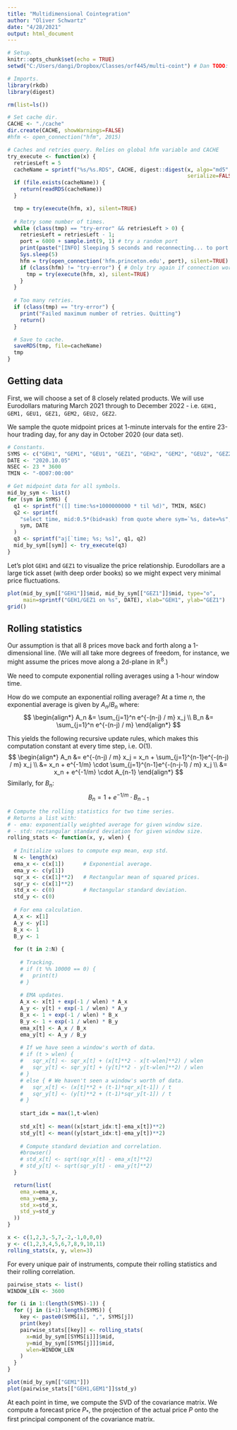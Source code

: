 ```yaml
---
title: "Multidimensional Cointegration"
author: "Oliver Schwartz"
date: "4/28/2021"
output: html_document
---
```


```r
# Setup.
knitr::opts_chunk$set(echo = TRUE)
setwd("C:/Users/dangi/Dropbox/Classes/orf445/multi-coint") # Dan TODO: change this dir. 

# Imports. 
library(rkdb)
library(digest)
```


```r
rm(list=ls())

# Set cache dir. 
CACHE <- "./cache"
dir.create(CACHE, showWarnings=FALSE)
#hfm <- open_connection("hfm", 2015)

# Caches and retries query. Relies on global hfm variable and CACHE
try_execute <- function(x) {
  retriesLeft = 5
  cacheName = sprintf("%s/%s.RDS", CACHE, digest::digest(x, algo="md5", 
                                                         serialize=FALSE))
  if (file.exists(cacheName)) {
    return(readRDS(cacheName))
  }

  tmp = try(execute(hfm, x), silent=TRUE)
  
  # Retry some number of times. 
  while (class(tmp) == "try-error" && retriesLeft > 0) {
    retriesLeft = retriesLeft - 1;
    port = 6000 + sample.int(9, 1) # try a random port
    print(paste("[INFO] Sleeping 5 seconds and reconnecting... to port:", port))
    Sys.sleep(5)
    hfm = try(open_connection('hfm.princeton.edu', port), silent=TRUE)
    if (class(hfm) != "try-error") { # Only try again if connection worked
      tmp = try(execute(hfm, x), silent=TRUE)
    }
  }
  
  # Too many retries. 
  if (class(tmp) == "try-error") {
    print("Failed maximum number of retries. Quitting")
    return()
  }

  # Save to cache.
  saveRDS(tmp, file=cacheName)
  tmp
}
```

## Getting data

First, we will choose a set of 8 closely related products. We will use Eurodollars maturing March 2021 through to December 2022 - i.e. `GEH1, GEM1, GEU1, GEZ1, GEM2, GEU2, GEZ2`. 

We sample the quote midpoint prices at 1-minute intervals for the entire 23-hour trading day, for any day in October 2020 (our data set). 
```r
# Constants. 
SYMS <- c("GEH1", "GEM1", "GEU1", "GEZ1", "GEH2", "GEM2", "GEU2", "GEZ2")
DATE <- "2020.10.05"
NSEC <- 23 * 3600
TMIN <- "-0D07:00:00"

# Get midpoint data for all symbols. 
mid_by_sym <- list()
for (sym in SYMS) {
  q1 <- sprintf("([] time:%s+1000000000 * til %d)", TMIN, NSEC)
  q2 <- sprintf(
    "select time, mid:0.5*(bid+ask) from quote where sym=`%s, date=%s",
    sym, DATE
  )
  q3 <- sprintf("aj[`time; %s; %s]", q1, q2)
  mid_by_sym[[sym]] <- try_execute(q3)
}
```

Let's plot `GEH1` and `GEZ1` to visualize the price relationship. Eurodollars are a large tick asset (with deep order books) so we might expect very minimal price fluctuations. 
```r
plot(mid_by_sym[["GEH1"]]$mid, mid_by_sym[["GEZ1"]]$mid, type="o",
     main=sprintf("GEH1/GEZ1 on %s", DATE), xlab="GEH1", ylab="GEZ1")
grid()
```

## Rolling statistics

Our assumption is that all 8 prices move back and forth along a 1-dimensional line. (We will all take more degrees of freedom, for instance, we might assume the prices move along a 2d-plane in $\mathbb{R}^8$.)

We need to compute exponential rolling averages using a 1-hour window time. 

How do we compute an exponential rolling average? At a time $n$, the exponential average is given by $A_n / B_n$ where:
$$
\begin{align*}
A_n &= \sum_{j=1}^n e^{-(n-j) / m} x_j \\
B_n &= \sum_{j=1}^n e^{-(n-j) / m} 
\end{align*}
$$

This yields the following recursive update rules, which makes this computation constant at every time step, i.e. O(1).
$$
\begin{align*}
A_n &= e^{-(n-j) / m} x_j = x_n + \sum_{j=1}^{n-1}e^{-(n-j) / m} x_j \\
&= x_n + e^{-1/m} \cdot \sum_{j=1}^{n-1}e^{-(n-j-1) / m} x_j \\
&= x_n + e^{-1/m} \cdot A_{n-1}
\end{align*}
$$
Similarly, for $B_n$: 
$$
B_n = 1 + e^{-1/m}\cdot B_{n-1}
$$

```r

# Compute the rolling statistics for two time series.
# Returns a list with:
# - ema: exponentially weighted average for given window size.
# - std: rectangular standard deviation for given window size. 
rolling_stats <- function(x, y, wlen) {
  
  # Initialize values to compute exp mean, exp std. 
  N <- length(x)
  ema_x <- c(x[1])      # Exponential average. 
  ema_y <- c(y[1])    
  sqr_x <- c(x[1]**2)   # Rectangular mean of squared prices. 
  sqr_y <- c(x[1]**2) 
  std_x <- c(0)         # Rectangular standard deviation. 
  std_y <- c(0)
  
  # For ema calculation.  
  A_x <- x[1]
  A_y <- y[1]
  B_x <- 1
  B_y <- 1
  
  for (t in 2:N) {
    
    # Tracking. 
    # if (t %% 10000 == 0) {
    #   print(t)
    # }
    
    # EMA updates. 
    A_x <- x[t] + exp(-1 / wlen) * A_x
    A_y <- y[t] + exp(-1 / wlen) * A_y
    B_x <- 1 + exp(-1 / wlen) * B_x
    B_y <- 1 + exp(-1 / wlen) * B_y
    ema_x[t] <- A_x / B_x
    ema_y[t] <- A_y / B_y
    
    # If we have seen a window's worth of data. 
    # if (t > wlen) {
    #   sqr_x[t] <- sqr_x[t] + (x[t]**2 - x[t-wlen]**2) / wlen
    #   sqr_y[t] <- sqr_y[t] + (y[t]**2 - y[t-wlen]**2) / wlen
    # }
    # else { # We haven't seen a window's worth of data. 
    #   sqr_x[t] <- (x[t]**2 + (t-1)*sqr_x[t-1]) / t
    #   sqr_y[t] <- (y[t]**2 + (t-1)*sqr_y[t-1]) / t
    # }
    
    start_idx = max(1,t-wlen)
    
    std_x[t] <- mean((x[start_idx:t]-ema_x[t])**2)
    std_y[t] <- mean((y[start_idx:t]-ema_y[t])**2)
    
    # Compute standard deviation and correlation. 
    #browser()
    # std_x[t] <- sqrt(sqr_x[t] - ema_x[t]**2)
    # std_y[t] <- sqrt(sqr_y[t] - ema_y[t]**2)
  }

  return(list(
    ema_x=ema_x, 
    ema_y=ema_y, 
    std_x=std_x,
    std_y=std_y
  ))
}

x <- c(1,2,3,-5,7,-2,-1,0,0,0)
y <- c(1,2,3,4,5,6,7,8,9,10,11)
rolling_stats(x, y, wlen=3)
```

For every unique pair of instruments, compute their rolling statistics and their rolling correlation. 
```r
pairwise_stats <- list()
WINDOW_LEN <- 3600

for (i in 1:(length(SYMS)-1)) {
  for (j in (i+1):length(SYMS)) {
    key <- paste0(SYMS[i], ",", SYMS[j])
    print(key)
    pairwise_stats[[key]] <- rolling_stats(
      x=mid_by_sym[[SYMS[i]]]$mid,
      y=mid_by_sym[[SYMS[j]]]$mid,
      wlen=WINDOW_LEN
    )
  }
}
```

```r
plot(mid_by_sym[["GEM1"]])
plot(pairwise_stats[["GEH1,GEM1"]]$std_y)
```


At each point in time, we compute the SVD of the covariance matrix. We compute a forecast price $P_*$, the projection of the actual price $P$ onto the first principal component of the covariance matrix.




















